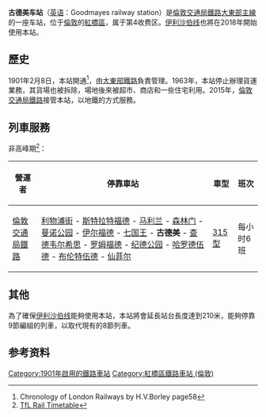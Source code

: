 {{Infobox London station
| name = Goodmayes
| image_name = Goodmayes station geograph-3565538-by-Ben-Brooksbank.jpg
| locale = [[古德美|古德美]]
| borough = [[紅橋區_(倫敦)|紅橋區]]
| manager = [[倫敦交通局鐵路|倫敦交通局鐵路]]
| owner = [[英国国营铁路公司|英国国营铁路公司]]
| symbol = overground
| gridref =
| railcode = GMY
| platforms = 4
| fare_zone = 4
<!--
| railexits0405 = 1.156
| railexits0506 = {{decrease}} 1.070
| railexits0607 = {{increase}} 1.962
| railexits0708 = {{increase}} 2.092
| railexits0809 = {{decrease}} 1.929
| railexits0910 = {{decrease}} 1.793
| railexits1011 = {{increase}} 2.069 -->
| railexits1112 = {{increase}} 2.306
| railexits1213 = {{increase}} 2.390
| railexits1314 = {{increase}} 2.625
| railexits1415 = {{increase}} 2.833
| railexits1516 = {{increase}} 3.781
| latitude = 51.5655
| longitude = 0.1109
| events1  = 营业中
| years1 = 1901
| access = yes
| access_note = <ref>{{Cite map/London Overground Map}}</ref><ref>{{Cite map/Standard Tube Map}}</ref><ref>{{citation step free tube map}}</ref>
| dft_category = C2
}}

'''古德美车站'''（[[英语|英语]]：Goodmayes railway station）是[[倫敦交通局鐵路|倫敦交通局鐵路]][[大東部主線|大東部主線]]的一座车站，位于[[倫敦|倫敦]]的[[紅橋區_(倫敦)|紅橋區]]，属于第4收费区。[[伊利沙伯线|伊利沙伯线]]也將在2018年開始使用本站。

==歷史==
1901年2月8日，本站開通<ref>Chronology of London Railways by H.V.Borley page58</ref>，由[[大東部鐵路|大東部鐵路]]負責管理。1963年，本站停止辦理貨運業務，其貨場也被拆除，場地後來被超市、商店和一些住宅利用。2015年，[[倫敦交通局鐵路|倫敦交通局鐵路]]接管本站，以地鐵的方式服務。

==列車服務==
非高峰期<ref>[https://tfl.gov.uk/cdn/static/cms/documents/liverpool-street-romford-shenfield-v4.pdf TfL Rail Timetable]{{dead link|date=2017年12月 |bot=InternetArchiveBot |fix-attempted=yes }}</ref>：
{| class="wikitable vatop"
! 營運者
! 停靠車站
! 車型
! 班次
|-
| [[倫敦交通局鐵路|倫敦交通局鐵路]]
| [[利物浦街站|利物浦街]] - [[斯特拉特福德站|斯特拉特福德]] - [[马利兰车站|马利兰]] - [[森林门站|森林门]] - [[曼诺公园车站|曼诺公园]] - [[伊尔福德车站|伊尔福德]] - [[七国王车站|七国王]] - '''古德美''' - [[查德韦尔希思车站|查德韦尔希思]] - [[罗姆福德站|罗姆福德]] - [[纪德公园车站|纪德公园]] - [[哈罗德伍德车站|哈罗德伍德]] - [[布伦特伍德站|布伦特伍德]] - [[仙菲尔车站|仙菲尔]]
| [[英国铁路315型电力动车组|315型]]
| 每小时6班
|}

==其他==
為了確保[[伊利沙伯线|伊利沙伯线]]能夠使用本站，本站將會延長站台長度達到210米，能夠停靠9節編組的列車，以取代現有的8節列車。

==参考资料==
{{reflist}}

{{伊利沙伯線}}

{{DEFAULTSORT:Goodmayes}}
[[Category:1901年啟用的鐵路車站|Category:1901年啟用的鐵路車站]]
[[Category:紅橋區鐵路車站_(倫敦)|Category:紅橋區鐵路車站 (倫敦)]]